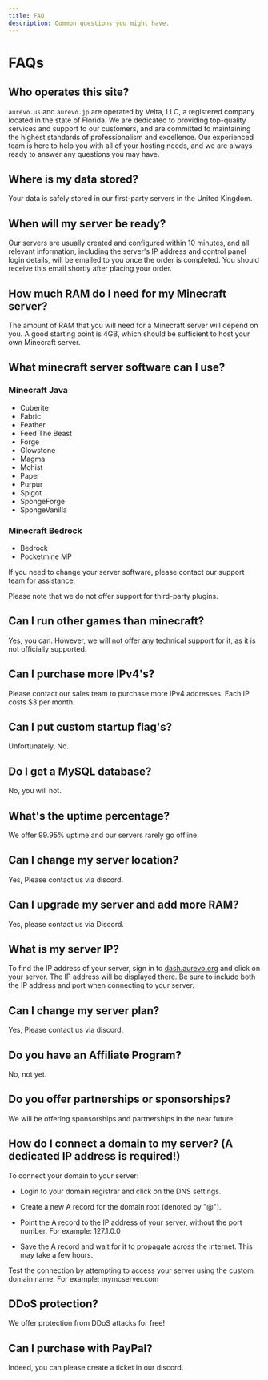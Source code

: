 ```yaml
---
title: FAQ
description: Common questions you might have.
---
```


# FAQs

## Who operates this site?

`aurevo.us` and `aurevo.jp` are operated by Velta, LLC, a registered company located in the state of Florida. We are dedicated to providing top-quality services and support to our customers, and are committed to maintaining the highest standards of professionalism and excellence. Our experienced team is here to help you with all of your hosting needs, and we are always ready to answer any questions you may have.

## Where is my data stored?

Your data is safely stored in our first-party servers in the United Kingdom.

## When will my server be ready?

Our servers are usually created and configured within 10 minutes, and all relevant information, including the server's IP address and control panel login details, will be emailed to you once the order is completed. You should receive this email shortly after placing your order.

## How much RAM do I need for my Minecraft server?

The amount of RAM that you will need for a Minecraft server will depend on you. A good starting point is 4GB, which should be sufficient to host your own Minecraft server.

## What minecraft server software can I use?

### Minecraft Java

- Cuberite
- Fabric
- Feather
- Feed The Beast
- Forge
- Glowstone
- Magma
- Mohist
- Paper
- Purpur
- Spigot
- SpongeForge
- SpongeVanilla

### Minecraft Bedrock

- Bedrock
- Pocketmine MP

If you need to change your server software, please contact our support team for assistance.

Please note that we do not offer support for third-party plugins.

## Can I run other games than minecraft?

Yes, you can. However, we will not offer any technical support for it, as it is not officially supported.

## Can I purchase more IPv4's?

Please contact our sales team to purchase more IPv4 addresses. Each IP costs $3 per month.

## Can I put custom startup flag's?

Unfortunately, No.

## Do I get a MySQL database?

No, you will not.

## What's the uptime percentage?

We offer 99.95% uptime and our servers rarely go offline.

## Can I change my server location?

Yes, Please contact us via discord.

## Can I upgrade my server and add more RAM?

Yes, please contact us via Discord.

## What is my server IP?

To find the IP address of your server, sign in to [dash.aurevo.org](https://dash.aurevo.org) and click on your server. The IP address will be displayed there. Be sure to include both the IP address and port when connecting to your server.

## Can I change my server plan?

Yes, Please contact us via discord.

## Do you have an Affiliate Program?

No, not yet.

## Do you offer partnerships or sponsorships?

We will be offering sponsorships and partnerships in the near future.

## How do I connect a domain to my server? (A dedicated IP address is required!)

To connect your domain to your server:

- Login to your domain registrar and click on the DNS settings.

- Create a new A record for the domain root (denoted by "@").

- Point the A record to the IP address of your server, without the port number. For example: 127.1.0.0

- Save the A record and wait for it to propagate across the internet. This may take a few hours.

Test the connection by attempting to access your server using the custom domain name. For example: mymcserver.com

## DDoS protection?

We offer protection from DDoS attacks for free!

## Can I purchase with PayPal?

Indeed, you can please create a ticket in our discord.
